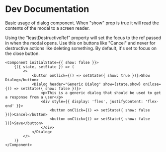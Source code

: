 # Dev Documentation

Basic usage of dialog component. When "show" prop is true it will read the contents of the modal to a screen reader. 

Using the "leastDestructiveRef" property will set the focus to the ref passed in when the modal opens. Use this on buttons like "Cancel" and never for destructive actions like deleting something. By default, it's set to focus on the close button.

```tsx
<Component initialState={{ show: false }}>
    {({ state, setState }) => (
        <>
            <button onClick={() => setState({ show: true })}>Show Dialog</button>
            <Dialog header="Generic Dialog" show={state.show} onClose={() => setState({ show: false })}>
                <p>This is a generic dialog that should be used to get a response from a user</p>
                <div style={{ display: 'flex', justifyContent: 'flex-end' }}>
                    <button onClick={() => setState({ show: false })}>Cancel</button>
                    <button onClick={() => setState({ show: false })}>Save</button>
                </div>
            </Dialog>
        </>
    )}
</Component>
```
